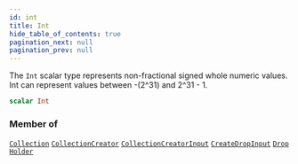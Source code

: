 ```yaml
---
id: int
title: Int
hide_table_of_contents: true
pagination_next: null
pagination_prev: null
---
```








The `Int` scalar type represents non-fractional signed whole numeric values. Int can represent values between -(2^31) and 2^31 - 1.

```graphql
scalar Int
```




### Member of

[`Collection`](/api/objects/collection)  <Badge class="secondary" text="object"/><Bullet />[`CollectionCreator`](/api/objects/collection-creator)  <Badge class="secondary" text="object"/><Bullet />[`CollectionCreatorInput`](/api/inputs/collection-creator-input)  <Badge class="secondary" text="input"/><Bullet />[`CreateDropInput`](/api/inputs/create-drop-input)  <Badge class="secondary" text="input"/><Bullet />[`Drop`](/api/objects/drop)  <Badge class="secondary" text="object"/><Bullet />[`Holder`](/api/objects/holder)  <Badge class="secondary" text="object"/>



